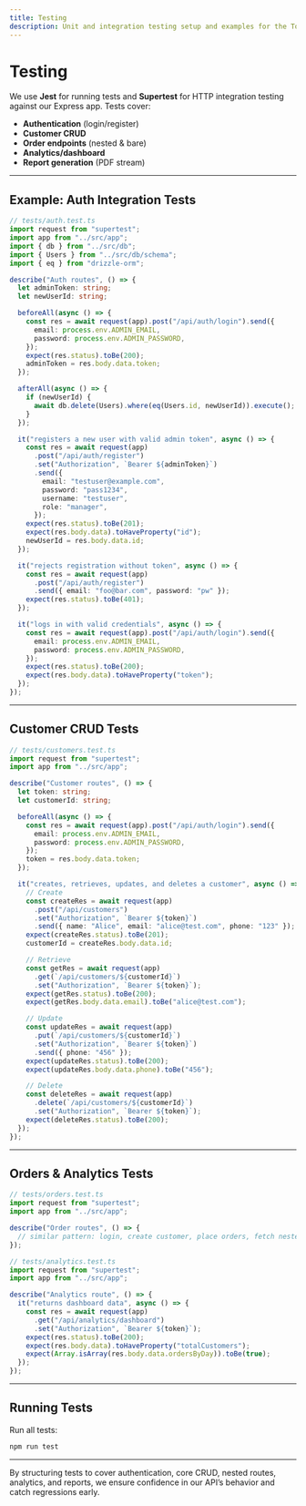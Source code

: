 ```yaml
---
title: Testing
description: Unit and integration testing setup and examples for the Toy Store Management API.
---
```


# Testing

We use **Jest** for running tests and **Supertest** for HTTP integration testing against our Express app. Tests cover:

- **Authentication** (login/register)
- **Customer CRUD**
- **Order endpoints** (nested & bare)
- **Analytics/dashboard**
- **Report generation** (PDF stream)

---

## Example: Auth Integration Tests

```ts
// tests/auth.test.ts
import request from "supertest";
import app from "../src/app";
import { db } from "../src/db";
import { Users } from "../src/db/schema";
import { eq } from "drizzle-orm";

describe("Auth routes", () => {
  let adminToken: string;
  let newUserId: string;

  beforeAll(async () => {
    const res = await request(app).post("/api/auth/login").send({
      email: process.env.ADMIN_EMAIL,
      password: process.env.ADMIN_PASSWORD,
    });
    expect(res.status).toBe(200);
    adminToken = res.body.data.token;
  });

  afterAll(async () => {
    if (newUserId) {
      await db.delete(Users).where(eq(Users.id, newUserId)).execute();
    }
  });

  it("registers a new user with valid admin token", async () => {
    const res = await request(app)
      .post("/api/auth/register")
      .set("Authorization", `Bearer ${adminToken}`)
      .send({
        email: "testuser@example.com",
        password: "pass1234",
        username: "testuser",
        role: "manager",
      });
    expect(res.status).toBe(201);
    expect(res.body.data).toHaveProperty("id");
    newUserId = res.body.data.id;
  });

  it("rejects registration without token", async () => {
    const res = await request(app)
      .post("/api/auth/register")
      .send({ email: "foo@bar.com", password: "pw" });
    expect(res.status).toBe(401);
  });

  it("logs in with valid credentials", async () => {
    const res = await request(app).post("/api/auth/login").send({
      email: process.env.ADMIN_EMAIL,
      password: process.env.ADMIN_PASSWORD,
    });
    expect(res.status).toBe(200);
    expect(res.body.data).toHaveProperty("token");
  });
});
```

---

## Customer CRUD Tests

```ts
// tests/customers.test.ts
import request from "supertest";
import app from "../src/app";

describe("Customer routes", () => {
  let token: string;
  let customerId: string;

  beforeAll(async () => {
    const res = await request(app).post("/api/auth/login").send({
      email: process.env.ADMIN_EMAIL,
      password: process.env.ADMIN_PASSWORD,
    });
    token = res.body.data.token;
  });

  it("creates, retrieves, updates, and deletes a customer", async () => {
    // Create
    const createRes = await request(app)
      .post("/api/customers")
      .set("Authorization", `Bearer ${token}`)
      .send({ name: "Alice", email: "alice@test.com", phone: "123" });
    expect(createRes.status).toBe(201);
    customerId = createRes.body.data.id;

    // Retrieve
    const getRes = await request(app)
      .get(`/api/customers/${customerId}`)
      .set("Authorization", `Bearer ${token}`);
    expect(getRes.status).toBe(200);
    expect(getRes.body.data.email).toBe("alice@test.com");

    // Update
    const updateRes = await request(app)
      .put(`/api/customers/${customerId}`)
      .set("Authorization", `Bearer ${token}`)
      .send({ phone: "456" });
    expect(updateRes.status).toBe(200);
    expect(updateRes.body.data.phone).toBe("456");

    // Delete
    const deleteRes = await request(app)
      .delete(`/api/customers/${customerId}`)
      .set("Authorization", `Bearer ${token}`);
    expect(deleteRes.status).toBe(200);
  });
});
```

---

## Orders & Analytics Tests

```ts
// tests/orders.test.ts
import request from "supertest";
import app from "../src/app";

describe("Order routes", () => {
  // similar pattern: login, create customer, place orders, fetch nested and bare endpoints
});

// tests/analytics.test.ts
import request from "supertest";
import app from "../src/app";

describe("Analytics route", () => {
  it("returns dashboard data", async () => {
    const res = await request(app)
      .get("/api/analytics/dashboard")
      .set("Authorization", `Bearer ${token}`);
    expect(res.status).toBe(200);
    expect(res.body.data).toHaveProperty("totalCustomers");
    expect(Array.isArray(res.body.data.ordersByDay)).toBe(true);
  });
});
```

---

## Running Tests

Run all tests:

```bash
npm run test
```

---

By structuring tests to cover authentication, core CRUD, nested routes, analytics, and reports, we ensure confidence in our API’s behavior and catch regressions early.
